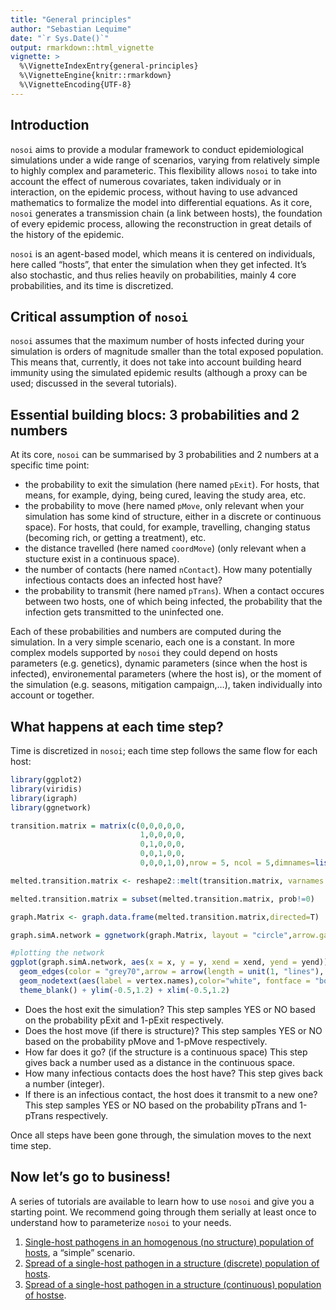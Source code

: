 ```yaml
---
title: "General principles"
author: "Sebastian Lequime"
date: "`r Sys.Date()`"
output: rmarkdown::html_vignette
vignette: >
  %\VignetteIndexEntry{general-principles}
  %\VignetteEngine{knitr::rmarkdown}
  %\VignetteEncoding{UTF-8}
---
```


## Introduction

`nosoi` aims to provide a modular framework to conduct epidemiological simulations under a wide range of scenarios, varying from relatively simple to highly complex and parameteric. This flexibility allows `nosoi` to take into account the effect of numerous covariates, taken individualy or in interaction, on the epidemic process, without having to use advanced mathematics to formalize the model into differential equations. As it core, `nosoi` generates a transmission chain (a link between hosts), the foundation of every epidemic process, allowing the reconstruction in great details of the history of the epidemic.

`nosoi` is an agent-based model, which means it is centered on individuals, here called "hosts", that enter the simulation when they get infected. It's also stochastic, and thus relies heavily on probabilities, mainly 4 core probabilities, and its time is discretized.

## Critical assumption of `nosoi`

`nosoi` assumes that the maximum number of hosts infected during your simulation is orders of magnitude smaller than the total exposed population. This means that, currently, it does not take into account building heard immunity using the simulated epidemic results (although a proxy can be used; discussed in the several tutorials).

## Essential building blocs: 3 probabilities and 2 numbers

At its core, `nosoi` can be summarised by 3 probabilities and 2 numbers at a specific time point:

- the probability to exit the simulation (here named `pExit`). For hosts, that means, for example, dying, being cured, leaving the study area, etc.
- the probability to move (here named `pMove`, only relevant when your simulation has some kind of structure, either in a discrete or continuous space). For hosts, that could, for example, travelling, changing status (becoming rich, or getting a treatment), etc.
- the distance travelled (here named `coordMove`) (only relevant when a stucture exist in a continuous space).
- the number of contacts (here named `nContact`). How many potentially infectious contacts does an infected host have?
- the probability to transmit (here named `pTrans`). When a contact occures between two hosts, one of which being infected, the probability that the infection gets transmitted to the uninfected one.

Each of these probabilities and numbers are computed during the simulation. In a very simple scenario, each one is a constant. In more complex models supported by `nosoi` they could depend on hosts parameters (e.g. genetics), dynamic parameters (since when the host is infected), environemental parameters (where the host is), or the moment of the simulation (e.g. seasons, mitigation campaign,...), taken individually into account or together.

## What happens at each time step?

Time is discretized in `nosoi`; each time step follows the same flow for each host:

```r
library(ggplot2)
library(viridis)
library(igraph)
library(ggnetwork)

transition.matrix = matrix(c(0,0,0,0,0,
                             1,0,0,0,0,
                             0,1,0,0,0,
                             0,0,1,0,0,
                             0,0,0,1,0),nrow = 5, ncol = 5,dimnames=list(c("pExit","pMove","coordMove","nContact","pTrans"),c("pExit","pMove","coordMove","nContact","pTrans")))

melted.transition.matrix <- reshape2::melt(transition.matrix, varnames = c("from","to"),value.name="prob", as.is = TRUE) #melting the matrix go get from -> to in one line with probability

melted.transition.matrix = subset(melted.transition.matrix, prob!=0)

graph.Matrix <- graph.data.frame(melted.transition.matrix,directed=T)

graph.simA.network = ggnetwork(graph.Matrix, layout = "circle",arrow.gap=0.18) #using ggnetwork to provide the layout

#plotting the network
ggplot(graph.simA.network, aes(x = x, y = y, xend = xend, yend = yend)) +
  geom_edges(color = "grey70",arrow = arrow(length = unit(1, "lines"), type = "closed"),curvature = 0.2) + geom_nodes(aes(color =vertex.names) , size = 30) +
  geom_nodetext(aes(label = vertex.names),color="white", fontface = "bold",size=3) + scale_color_viridis(guide=FALSE,discrete=TRUE) +
  theme_blank() + ylim(-0.5,1.2) + xlim(-0.5,1.2)
```

- Does the host exit the simulation? This step samples YES or NO based on the probability pExit and 1-pExit respectively.
- Does the host move (if there is structure)? This step samples YES or NO based on the probability pMove and 1-pMove respectively.
- How far does it go? (if the structure is a continuous space) This step gives back a number used as a distance in the continuous space.
- How many infectious contacts does the host have? This step gives back a number (integer).
- If there is an infectious contact, the host does it transmit to a new one? This step samples YES or NO based on the probability pTrans and 1-pTrans respectively.

Once all steps have been gone through, the simulation moves to the next time step.

## Now let's go to business!

A series of tutorials are available to learn how to use `nosoi` and give you a starting point. We recommend going through them serially at least once to understand how to parameterize `nosoi` to your needs.

1. [Single-host pathogens in an homogenous (no structure) population of hosts](single-host-none.html), a "simple" scenario.
2. [Spread of a single-host pathogen in a structure (discrete) population of hosts](single-host-discrete.html).
3. [Spread of a single-host pathogen in a structure (continuous) population of hostse](single-host-continuous.html).
